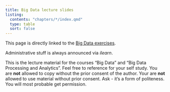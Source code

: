 ```yaml
---
title: Big Data lecture slides
listing:
  contents: "chapters/*/index.qmd"
  type: table
  sort: false
---
```


This page is directly linked to the [Big Data exercises](https://mechtrix.github.io/BigData_exercises/).

Administrative stuff is always announced via *ilearn*.

This is the lecture material for the courses "Big Data" and "Big Data Processing and Analytics".
Feel free to reference for your self study. You are **not** allowed to copy without the prior consent of the author.
Your are **not** allowed to use material without prior consent.
Ask - it's a form of politeness. 
You will most probable get permission.


